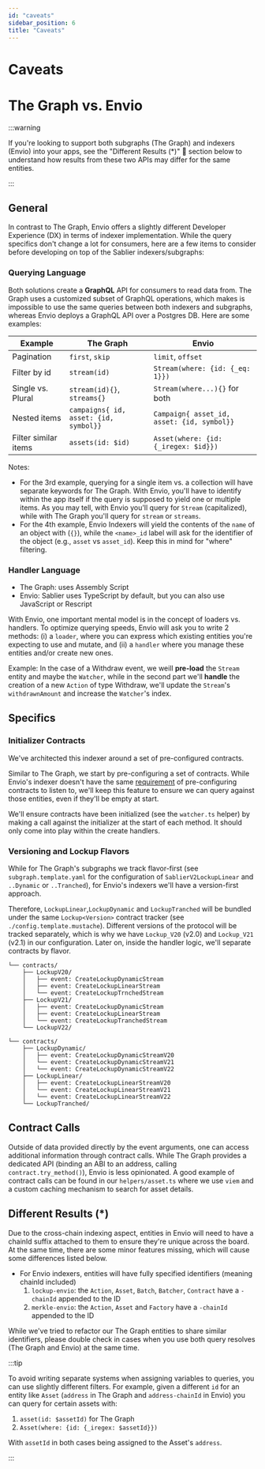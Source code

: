```yaml
---
id: "caveats"
sidebar_position: 6
title: "Caveats"
---
```


# Caveats

# The Graph vs. Envio

:::warning

If you're looking to support both subgraphs (The Graph) and indexers (Envio) into your apps, see the "Different Results
(\*)" 📌 section below to understand how results from these two APIs may differ for the same entities.

:::

## General

In contrast to The Graph, Envio offers a slightly different Developer Experience (DX) in terms of indexer
implementation. While the query specifics don't change a lot for consumers, here are a few items to consider before
developing on top of the Sablier indexers/subgraphs:

### Querying Language

Both solutions create a **GraphQL** API for consumers to read data from. The Graph uses a customized subset of GraphQL
operations, which makes is impossible to use the same queries between both indexers and subgraphs, whereas Envio deploys
a GraphQL API over a Postgres DB. Here are some examples:

| Example              | The Graph                             | Envio                                      |
| -------------------- | ------------------------------------- | ------------------------------------------ |
| Pagination           | `first`, `skip`                       | `limit`, `offset`                          |
| Filter by id         | `stream(id)`                          | `Stream(where: {id: {_eq: 1}})`            |
| Single vs. Plural    | `stream(id){}`, `streams{}`           | `Stream(where...){}` for both              |
| Nested items         | `campaigns{ id, asset: {id, symbol}}` | `Campaign{ asset_id, asset: {id, symbol}}` |
| Filter similar items | `assets(id: $id)`                     | `Asset(where: {id: {_iregex: $id}})`       |

Notes:

- For the 3rd example, querying for a single item vs. a collection will have separate keywords for The Graph. With
  Envio, you'll have to identify within the app itself if the query is supposed to yield one or multiple items. As you
  may tell, with Envio you'll query for `Stream` (capitalized), while with The Graph you'll query for `stream` or
  `streams`.
- For the 4th example, Envio Indexers will yield the contents of the `name` of an object with (`{}`), while the
  `<name>_id` label will ask for the identifier of the object (e.g., `asset` vs `asset_id`). Keep this in mind for
  "where" filtering.

### Handler Language

- The Graph: uses Assembly Script
- Envio: Sablier uses TypeScript by default, but you can also use JavaScript or Rescript

With Envio, one important mental model is in the concept of loaders vs. handlers. To optimize querying speeds, Envio
will ask you to write 2 methods: (i) a `loader`, where you can express which existing entities you're expecting to use
and mutate, and (ii) a `handler` where you manage these entities and/or create new ones.

Example: In the case of a Withdraw event, we weill **pre-load** the `Stream` entity and maybe the `Watcher`, while in
the second part we'll **handle** the creation of a new `Action` of type Withdraw, we'll update the `Stream`'s
`withdrawnAmount` and increase the `Watcher`'s index.

## Specifics

### Initializer Contracts

We've architected this indexer around a set of pre-configured contracts.

Similar to The Graph, we start by pre-configuring a set of contracts. While Envio's indexer doesn't have the same
[requirement](https://discord.com/channels/438038660412342282/438070183794573313/1153155902933831811) of pre-configuring
contracts to listen to, we'll keep this feature to ensure we can query against those entities, even if they'll be empty
at start.

We'll ensure contracts have been initialized (see the `watcher.ts` helper) by making a call against the initializer at
the start of each method. It should only come into play within the create handlers.

### Versioning and Lockup Flavors

While for The Graph's subgraphs we track flavor-first (see `subgraph.template.yaml` for the configuration of
`SablierV2LockupLinear` and `..Dynamic` or `..Tranched`), for Envio's indexers we'll have a version-first approach.

Therefore, `LockupLinear`,`LockupDynamic` and `LockupTranched` will be bundled under the same `Lockup<Version>` contract
tracker (see `./config.template.mustache`). Different versions of the protocol will be tracked separately, which is why
we have `Lockup_V20` (v2.0) and `Lockup_V21` (v2.1) in our configuration. Later on, inside the handler logic, we'll
separate contracts by flavor.

```tree title="Envio: Contract configuration tree (version-first)"
└── contracts/
    ├── LockupV20/
    │   ├── event: CreateLockupDynamicStream
    │   ├── event: CreateLockupLinearStream
    │   └── event: CreateLockupTrnchedStream
    ├── LockupV21/
    │   ├── event: CreateLockupDynamicStream
    │   ├── event: CreateLockupLinearStream
    │   └── event: CreateLockupTranchedStream
    └── LockupV22/
```

```tree title="The Graph: Contract configuration tree (flavor-first)"
└── contracts/
    ├── LockupDynamic/
    │   ├── event: CreateLockupDynamicStreamV20
    │   └── event: CreateLockupDynamicStreamV21
    │   └── event: CreateLockupDynamicStreamV22
    ├── LockupLinear/
    │   ├── event: CreateLockupLinearStreamV20
    │   └── event: CreateLockupLinearStreamV21
    │   └── event: CreateLockupLinearStreamV22
    └── LockupTranched/
```

## Contract Calls

Outside of data provided directly by the event arguments, one can access additional information through contract calls.
While The Graph provides a dedicated API (binding an ABI to an address, calling `contract.try_method()`), Envio is less
opinionated. A good example of contract calls can be found in our `helpers/asset.ts` where we use `viem` and a custom
caching mechanism to search for asset details.

## Different Results (\*)

Due to the cross-chain indexing aspect, entities in Envio will need to have a chainId suffix attached to them to ensure
they're unique across the board. At the same time, there are some minor features missing, which will cause some
differences listed below.

- For Envio indexers, entities will have fully specified identifiers (meaning chainId included)
  1.  `lockup-envio`: the `Action`, `Asset`, `Batch`, `Batcher`, `Contract` have a `-chainId` appended to the ID
  2.  `merkle-envio`: the `Action`, `Asset` and `Factory` have a `-chainId` appended to the ID

While we've tried to refactor our The Graph entities to share similar identifiers, please double check in cases when you
use both query resolves (The Graph and Envio) at the same time.

:::tip

To avoid writing separate systems when assigning variables to queries, you can use slightly different filters. For
example, given a different `id` for an entity like `Asset` (`address` in The Graph and `address-chainId` in Envio) you
can query for certain assets with:

1. `asset(id: $assetId)` for The Graph
2. `Asset(where: {id: {_iregex: $assetId}})`

With `assetId` in both cases being assigned to the Asset's `address`.

:::

